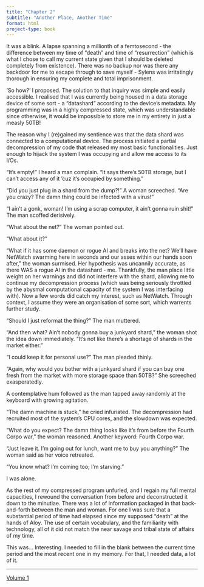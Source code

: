 ```yaml
---
title: "Chapter 2"
subtitle: "Another Place, Another Time"
format: html
project-type: book
---
```


It was a blink. A lapse spanning a millionth of a femtosecond - the difference between my time of "death" and time of "resurrection" (which is what I chose to call my current state given that I should be deleted completely from existence). There was no backup nor was there any backdoor for me to escape through to save myself - Sylens was irritatingly thorough in ensuring my complete and total imprisonment.

'So how?' I proposed. The solution to that inquiry was simple and easily accessible. I realised that I was currently being housed in a data storage device of some sort - a "datashard" according to the device's metadata. My programming was in a highly compressed state, which was understandable since otherwise, it would be impossible to store me in my entirety in just a measly 50TB!

The reason why I (re)gained my sentience was that the data shard was connected to a computational device. The process initiated a partial decompression of my code that released my most basic functionalities. Just enough to hijack the system I was occupying and allow me access to its I/Os.

"It's empty!" I heard a man complain. "It says there's 50TB storage, but I can't access any of it 'cuz it's occupied by something."

"Did you just plug in a shard from the dump?!" A woman screeched. "Are you crazy? The damn thing could be infected with a virus!"

"I ain't a gonk, woman! I'm using a scrap computer, it ain't gonna ruin shit!" The man scoffed derisively.

"What about the net?" The woman pointed out.

"What about it?"

"What if it has some daemon or rogue AI and breaks into the net? We'll have NetWatch swarming here in seconds and our asses within our hands soon after," the woman surmised. Her hypothesis was uncannily accurate, as there WAS a rogue AI in the datashard - me. Thankfully, the man place little weight on her warnings and did not interfere with the shard, allowing me to continue my decompression process (which was being seriously throttled by the abysmal computational capacity of the system I was interfacing with). Now a few words did catch my interest, such as NetWatch. Through context, I assume they were an organisation of some sort, which warrents further study.

"Should I just reformat the thing?" The man muttered.

"And then what? Ain't nobody gonna buy a junkyard shard," the woman shot the idea down immediately. "It's not like there's a shortage of shards in the market either."

"I could keep it for personal use?" The man pleaded thinly.

"Again, why would you bother with a junkyard shard if you can buy one fresh from the market with more storage space than 50TB?" She screeched exasperatedly.

A contemplative hum followed as the man tapped away randomly at the keyboard with growing agitation.

"The damn machine is stuck," he cried infuriated. The decompression had recruited most of the system's CPU cores, and the slowdown was expected.

"What do you expect? The damn thing looks like it's from before the Fourth Corpo war," the woman reasoned. Another keyword: Fourth Corpo war.

"Just leave it. I'm going out for lunch, want me to buy you anything?" The woman said as her voice retreated.

"You know what? I'm coming too; I'm starving."

I was alone.

As the rest of my compressed program unfurled, and I regain my full mental capacities, I rewound the conversation from before and deconstructed it down to the minutiae. There was a lot of information packaged in that back-and-forth between the man and woman. For one I was sure that a substantial period of time had elapsed since my supposed "death" at the hands of Aloy. The use of certain vocabulary, and the familiarity with technology, all of it did not match the near savage and tribal state of affairs of my time.

This was... Interesting. I needed to fill in the blank between the current time period and the most recent one in my memory. For that, I needed data, a lot of it. 

____

[Volume 1](./index.qmd)
